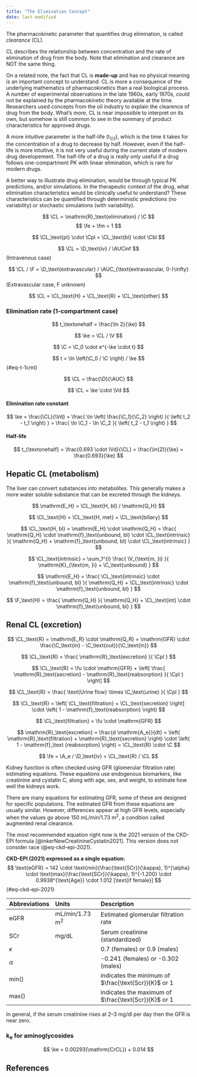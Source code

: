 ```yaml
---
title: "The Elimination Concept"
date: last-modified
---
```


:::{.callout-caution title="Under construction"}
:::

The pharmacokinetic parameter that quantifies drug elimination, is called *clearance* (CL).

CL describes the relationship between concentration and the rate of elimination of drug from the body.
Note that elimination and clearance are NOT the same thing.

On a related note, the fact that CL is **made-up** and has no physical meaning is an important concept to understand.
CL is more a consequence of the underlying mathematics of pharmacokinetics than a real biological process.
A number of experimental observations in the late 1960s, early 1970s, could not be explained by the pharmacokinetic theory available at the time.
Researchers used concepts from the oil industry to explain the clearence of drug from the body.
What's more, CL is near impossible to interpret on its own, but somehow is still common to see in the summary of product characteristics for approved drugs.

A more intuitive parameter is the half-life (t~1/2~), which is the time it takes for the concentration of a drug to decrease by half.
However, even if the half-life is more intuitive, it is not very useful during the current state of modern drug developement.
The half-life of a drug is really only useful if a drug follows one-compartment PK with linear elimination, which is rare for modern drugs.

A better way to illustrate drug elimination, would be through typical PK predictions, and/or simulations.
In the therapeutic context of the drug, what elimination characteristics would be clinically useful to understand?
These characteristics can be quantified through deterministic predictions (no variability) or stochastic simulations (with variability).

$$
\CL = \mathrm{R}_\text{elimination} / \C
$$
$$
\fe + \fm = 1
$$

$$
\CL_\text{pl} \cdot \Cpl = \CL_\text{bl} \cdot \Cbl
$$

$$
\CL = \D_\text{iv} / \AUCinf
$$
(Intravenous case)

$$
\CL / \F =
  \D_\text{extravascular} / \AUC_{\text{extravascular, 0-}\infty}
$$
(Extravascular case, F unknown)

$$
\CL = \CL_\text{H} + \CL_\text{R} + \CL_\text{other}
$$

### Elimination rate (1-compartment case)

$$
t_\textonehalf = \frac{\ln 2}{\ke}
$$

$$
\ke = \CL / \V
$$

$$
\C = \C_0 \cdot e^{-\ke \cdot t}
$$

$$
t = \ln \left(\C_0 / \C \right) / \ke
$$ {#eq-t-1cmt}

$$
\CL = \frac{\D}{\AUC}
$$

$$
\CL = \ke \cdot \Vd
$$

#### Elimination rate constant

$$
\ke =
  \frac{\CL}{\Vd} =
    \frac{
      \ln
      \left(
        \frac{\C_1}{\C_2}
      \right)
    }{
      \left(
        t_2 - t_1
      \right)
    } =
      \frac{
        \ln \C_1 - \ln \C_2
      }{
        \left(
          t_2 - t_1
        \right)
      }
$$

#### Half-life

$$
t_{\textonehalf} =
  \frac{0.693 \cdot \Vd}{\CL} =
  \frac{\ln(2)}{\ke} =
  \frac{0.693}{\ke}
$$

## Hepatic CL (metabolism)

The liver can convert substances into metabolites.
This generally makes a more water soluble substance that can be excreted through the kidneys.

$$
\mathrm{E_H} = \CL_\text{H, bl} / \mathrm{Q_H}
$$

$$
\CL_\text{H} = \CL_\text{H, met} + \CL_\text{biliary}
$$

$$
\CL_\text{H, bl} =
  \mathrm{E_H} \cdot \mathrm{Q_H} =
  \frac{
    \mathrm{Q_H} \cdot \mathrm{f}_\text{unbound, bl} \cdot \CL_\text{intrinsic}
  }{
    \mathrm{Q_H} + \mathrm{f}_\text{unbound, bl} \cdot \CL_\text{intrinsic}
  }
$$

$$
\CL_\text{intrinsic} =
  \sum_1^{i}
    \frac{
      \V_{\text{m, }i}
    }{
      \mathrm{K}_{\text{m, }i} + \C_\text{unbound}
    }
$$

$$
\mathrm{E_H} =
  \frac{
    \CL_\text{intrinsic} \cdot \mathrm{f}_\text{unbound, bl}
  }{
    \mathrm{Q_H} + \CL_\text{intrinsic} \cdot \mathrm{f}_\text{unbound, bl}
  }
$$

$$
\F_\text{H} =
  \frac{
    \mathrm{Q_H}
  }{
    \mathrm{Q_H} + \CL_\text{int} \cdot \mathrm{f}_\text{unbound, bl}
  }
$$

## Renal CL (excretion)

$$
\CL_\text{R} =
  \mathrm{E_R} \cdot \mathrm{Q_R} =
  \mathrm{GFR} \cdot \frac{\C_\text{in} - \C_\text{out}}{\C_\text{in}}
$$

$$
\CL_\text{R} =
  \frac{
    \mathrm{R}_\text{excretion}
  }{
    \Cpl
  }
$$

$$
\CL_\text{R} =
  \fu \cdot \mathrm{GFR} +
  \left[
    \frac{
      \mathrm{R}_\text{secretion} - \mathrm{R}_\text{reabsorption}
    }{
      \Cpl
    }
  \right]
$$

$$
\CL_\text{R} =
  \frac{
    \text{Urine flow} \times \C_\text{urine}
  }{
    \Cpl
  }
$$


$$
\CL_\text{R} =
  \left[
    \CL_\text{filtration} + \CL_\text{secretion}
  \right] \cdot
  \left(
    1 - \mathrm{f}_\text{reabsorption}
  \right)
$$

$$
\CL_\text{filtration} =
  \fu \cdot \mathrm{GFR}
$$

$$
\mathrm{R}_\text{excretion} =
  \frac{d \mathrm{A_e}}{dt} =
  \left(
    \mathrm{R}_\text{filtration} + \mathrm{R}_\text{secretion}
  \right) \cdot
  \left(
    1 - \mathrm{f}_\text {reabsorption}
  \right) =
  \CL_\text{R} \cdot \C
$$

$$
\fe =
  \A_e / \D_\text{iv} =
  \CL_\text{R} / \CL
$$

Kidney function is often checked using GFR (glomerular filtration rate) estimating equations.
These equations use endogenous biomarkers, like creatinine and cystatin C, along with age, sex, and weight, to estimate how well the kidneys work.

There are many equations for estimating GFR, some of these are designed for specific populations.
The estimated GFR from these equations are usually similar.
However, differences appear at high GFR levels, especially when the values go above 150 mL/min/1.73 m^2^, a condition called augmented renal clearance.

The most recommended equation right now is the 2021 version of the CKD-EPI formula [@inkerNewCreatinineCystatin2021]. This version does not consider race (@eq-ckd-epi-2021).

**CKD-EPI (2021) expressed as a single equation:**
$$
\text{eGFR} =
  142 \cdot
  \text{min}(\frac{\text{SCr}}{\kappa}, 1)^{\alpha} \cdot
  \text{max}(\frac{\text{SCr}}{\kappa}, 1)^{-1.200} \cdot
  0.9938^{\text{Age}} \cdot
  1.012 [\text{if female}]
$$ {#eq-ckd-epi-2021}

| Abbreviations | Units | Description |
| :------------ | :--- | :--- |
| eGFR | mL/min/1.73 m^2^ | Estimated glomerular filtration rate |
| SCr  | mg/dL | Serum creatinine (standardized) |
| $\kappa$ | | 0.7 (females) or 0.9 (males) |
| $\alpha$ | | -0.241 (females) or -0.302 (males) |
| min() | | indicates the minimum of $\frac{\text{Scr}}{K}$ or 1 |
| max() | | indicates the maximum of $\frac{\text{Scr}}{K}$ or 1 |

In general, if the serum creatinine rises at 2--3 mg/dl per day then the GFR is near zero.

### k~e~ for aminoglycosides

$$
\ke = 0.00293(\mathrm{CrCL}) + 0.014
$$

## References

::: {#refs}
:::

